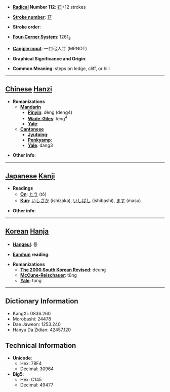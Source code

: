 * '''[[Wiktionary:Chinese radical index| Radical]] Number 112''': [[Wiktionary:Chinese radical index 石|石]]+12 strokes

* '''[[Wiktionary:Chinese total strokes index|Stroke number]]''': [[Wiktionary:Chinese total strokes index 17|17]]

* '''Stroke order''': 

* '''[[Wiktionary:Chinese four corner index|Four-Corner System]]''': 1261<sub>8</sub>

* '''[[Wiktionary:Chinese Cangjie index|Cangjie input]]''': 一口弓人廿 (MRNOT)

* '''Graphical Significance and Origin''': 

* '''Common Meaning''': steps on ledge, cliff, or hill

----

== [[Chinese]] [[Hanzi]] ==

* '''Romanizations'''
** '''[[Mandarin]]'''
*** '''[[Pinyin]]''': dèng (deng4)
*** '''[[Wade-Giles]]''': teng<sup>4</sup>
*** '''[[Yale]]''': 
** '''[[Cantonese]]'''
*** '''[[Jyutping]]''':
*** '''[[Penkyamp]]''': 
*** '''[[Yale]]''': dang3

* '''Other info''': 

----

== [[Japanese]] [[Kanji]] ==

* '''Readings'''
** '''[[On]]''': [[とう]] (tō)
** '''[[Kun]]''': [[いしざか]] (ishizaka), [[いしばし]] (ishibashi), [[ます]] (masu)

* '''Other info''':  

----

== [[Korean]] [[Hanja]] ==

* '''[[Hangeul]]''': 등

* '''[[Eumhun]] reading''': 

* '''Romanizations'''
** '''[[The 2000 South Korean Revised Romanization|The 2000 South Korean Revised]]''': deung
** '''[[McCune-Reischauer]]''': tŭng
** '''[[Yale]]''': tung

----

== Dictionary Information ==

* KangXi: 0836.260
* Morobashi: 24478
* Dae Jaweon: 1253.240
* Hanyu Da Zidian: 42457.120

== Technical Information ==

* '''Unicode''':
** Hex: 78F4
** Decimal: 30964
* '''Big5''':
** Hex: C145
** Decimal: 49477